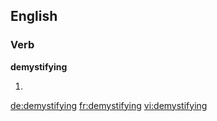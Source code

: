 ==English==

===Verb===
'''demystifying'''

# {{present participle of|[[demystify]]}}

[[de:demystifying]]
[[fr:demystifying]]
[[vi:demystifying]]